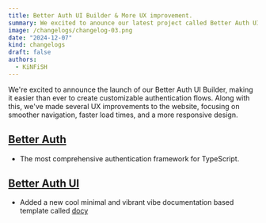 ```yaml
---
title: Better Auth UI Builder & More UX improvement.
summary: We excited to anounce our latest project called Better Auth UI builder and improved a UX of the website
image: /changelogs/changelog-03.png
date: "2024-12-07"
kind: changelogs
draft: false
authors:
  - KiNFiSH
---
```

We're excited to announce the launch of our Better Auth UI Builder, making it easier than ever to create customizable authentication flows. Along with this, we've made several UX improvements to the website, focusing on smoother navigation, faster load times, and a more responsive design.


## [Better Auth](https://better-auth.com)
- The most comprehensive authentication framework for TypeScript.

## [Better Auth UI](https://better-auth.farmui.com)
- Added a new cool minimal and vibrant vibe documentation based template called [docy](https://farmui.com/templates/docy)
